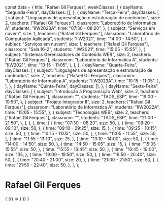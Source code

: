 const data = {
  title: "Rafael Gil Ferques",
  weekClasses: [
    {
      dayName: "Segunda-Feira",
      dayClasses: [],
    },
    {
      dayName: "Terça-Feira",
      dayClasses: [
        {
          subject: "Linguagens de apresentação e estruturação de conteúdos",
          size: 2,
          teachers: ["Rafael Gil Ferques"],
          classroom: "Laboratório de Informatica A",
          students: "IIW2023A",
          time: "07:30 - 08:20",
        },
        {
          subject: "Serviços em nuvem",
          size: 1,
          teachers: ["Rafael Gil Ferques"],
          classroom: "Laboratório de Computação Aplicada",
          students: "IIW2021",
          time: "14:00 - 14:50",
        },
        {
          subject: "Serviços em nuvem",
          size: 1,
          teachers: ["Rafael Gil Ferques"],
          classroom: "Sala 16-2",
          students: "IIW2021",
          time: "15:05 - 15:55",
        },
        {
          subject: "Sistemas Gerenciadores de Conteúdo WEB",
          size: 2,
          teachers: ["Rafael Gil Ferques"],
          classroom: "Laboratório de Informatica A",
          students: "IIW2021",
          time: "10:15 - 11:05",
        },
      ],
    },
    {
      dayName: "Quarta-Feira",
      dayClasses: [
        {
          subject: "Linguagens de apresentação e estruturação de conteúdos",
          size: 2,
          teachers: ["Rafael Gil Ferques"],
          classroom: "Laboratório de Informatica A",
          students: "IIW2023A",
          time: "10:15 - 11:05",
        },
      ],
    },
    {
      dayName: "Quinta-Feira",
      dayClasses: [],
    },
    {
      dayName: "Sexta-Feira",
      dayClasses: [
        {
          subject: "Introdução à Programação Web",
          size: 2,
          teachers: ["Rafael Gil Ferques"],
          classroom: "",
          students: "TADS_ESP",
          time: "19:00 - 19:50",
        },
        {
          subject: "Projeto Integrador II",
          size: 2,
          teachers: ["Rafael Gil Ferques"],
          classroom: "Laboratório de Informatica A",
          students: "IIW2022A",
          time: "15:05 - 15:55",
        },
        {
          subject: "Tecnologias WEB",
          size: 2,
          teachers: ["Rafael Gil Ferques"],
          classroom: "",
          students: "TADS_ESP",
          time: "21:00 - 21:50",
        },
      ],
    },
  ],
  time: [
    {
      time: "07:30 - 08:20",
      size: 50,
    },
    {
      time: "08:20 - 09:10",
      size: 50,
    },
    {
      time: "09:10 - 09:25",
      size: 15,
    },
    {
      time: "09:25 - 10:15",
      size: 50,
    },
    {
      time: "10:15 - 11:05",
      size: 50,
    },
    {
      time: "11:05 - 11:55",
      size: 50,
    },
    {
      time: "11:55 - 13:10",
      size: 75,
    },
    {
      time: "13:10 - 14:00",
      size: 50,
    },
    {
      time: "14:00 - 14:50",
      size: 50,
    },
    {
      time: "14:50 - 15:05",
      size: 15,
    },
    {
      time: "15:05 - 15:55",
      size: 50,
    },
    {
      time: "15:55 - 16:45",
      size: 50,
    },
    {
      time: "16:45 - 19:00",
      size: 135,
    },
    {
      time: "19:00 - 19:50",
      size: 50,
    },
    {
      time: "19:50 - 20:40",
      size: 50,
    },
    {
      time: "20:40 - 21:00",
      size: 20,
    },
    {
      time: "21:00 - 21:50",
      size: 50,
    },
    {
      time: "21:50 - 22:40",
      size: 50,
    },
  ],
};

# Rafael Gil Ferques

<div>
  {
    <BrowserOnly>
      {() => (
        <Grid
          title={data.title}
          weekClasses={data.weekClasses}
          time={data.time}
        />
      )}
    </BrowserOnly>
  }
</div>
